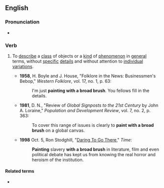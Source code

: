 ==English==

===Pronunciation===
* {{audio|en|En-au-paint with a broad brush.ogg|Audio (AU)}}

===Verb===
{{head|en|verb}}

# {{lb|en|idiomatic}} To [[describe]] a [[class]] of objects or a [[kind]] of [[phenomenon]] in [[general]] terms, without [[specific]] [[detail]]s and without attention to [[individual]] [[variations]].
#* '''1958''', H. Boyle and J. House, "Folklore in the News: Businessmen's Bebop," ''Western Folklore'', vol. 17, no. 1, p. 63:
#*: I'm just '''painting with a broad brush'''. You fellows fill in the details.
#* '''1981''', D. N., "Review of ''Global Signposts to the 21st Century'' by John A. Loraine," ''Population and Development Review'', vol. 7, no. 2, p. 363:
#*: To cover this range of issues is clearly to '''paint with a broad brush''' on a global canvas.
#* '''1998''' Oct. 5, Ron Stodghill, "[http://www.time.com/time/magazine/article/0,9171,989225,00.html Daring To Go There]," ''Time'':
#*: '''Painting''' slavery '''with a broad brush''' in literature, film and even political debate has kept us from knowing the real horror and heroism of the institution.

====Related terms====
* {{l|en|broad-brush}}